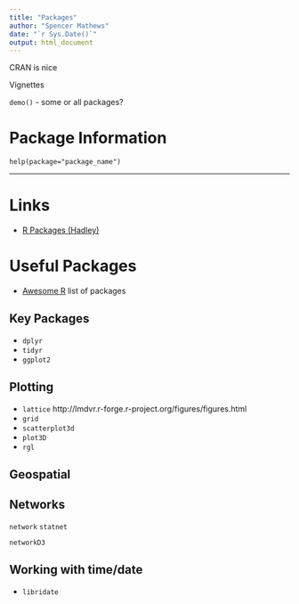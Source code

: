 ```yaml
---
title: "Packages"
author: "Spencer Mathews"
date: "`r Sys.Date()`"
output: html_document
---
```


CRAN is nice



Vignettes



`demo()` - some or all packages?



# Package Information

`help(package="package_name")`


---

# Links

- [R Packages (Hadley)](http://r-pkgs.had.co.nz)


# Useful Packages

- [Awesome R](https://github.com/qinwf/awesome-R) list of packages

## Key Packages

- `dplyr`
- `tidyr`
- `ggplot2`


## Plotting

- `lattice` http://lmdvr.r-forge.r-project.org/figures/figures.html
- `grid`
- `scatterplot3d`
- `plot3D`
- `rgl`



## Geospatial


## Networks
`network`
`statnet`

`networkD3`



## Working with time/date
- `libridate`

